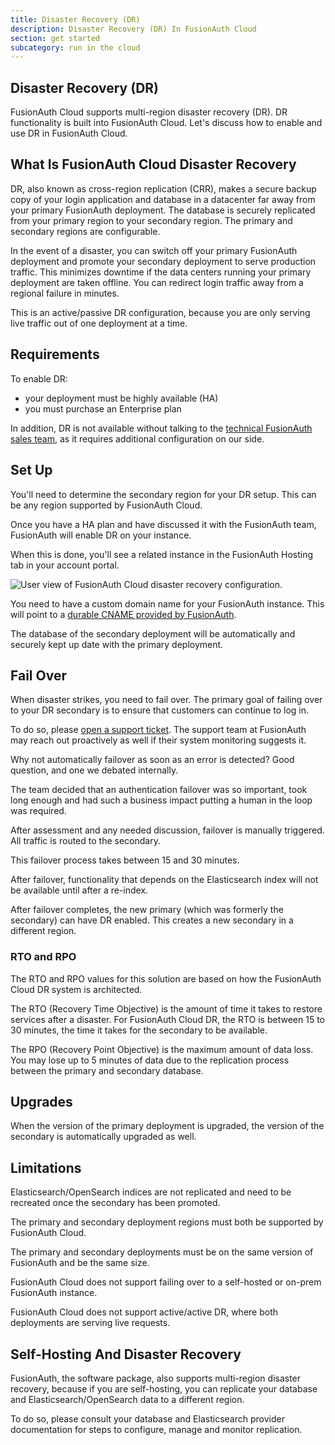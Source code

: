 ```yaml
---
title: Disaster Recovery (DR)
description: Disaster Recovery (DR) In FusionAuth Cloud
section: get started
subcategory: run in the cloud
---
```


<EnterprisePlanBlurb />

## Disaster Recovery (DR)

FusionAuth Cloud supports multi-region disaster recovery (DR). DR functionality is built into FusionAuth Cloud. Let's discuss how to enable and use DR in FusionAuth Cloud.

## What Is FusionAuth Cloud Disaster Recovery

DR, also known as cross-region replication (CRR), makes a secure backup copy of your login application and database in a datacenter far away from your primary FusionAuth deployment. The database is securely replicated from your primary region to your secondary region. The primary and secondary regions are configurable. 

In the event of a disaster, you can switch off your primary FusionAuth deployment and promote your secondary deployment to serve production traffic. This minimizes downtime if the data centers running your primary deployment are taken offline. You can redirect login traffic away from a regional failure in minutes.

This is an active/passive DR configuration, because you are only serving live traffic out of one deployment at a time.

## Requirements

To enable DR:

* your deployment must be highly available (HA)
* you must purchase an Enterprise plan

In addition, DR is not available without talking to the [technical FusionAuth sales team](/contact), as it requires additional configuration on our side.

## Set Up

You'll need to determine the secondary region for your DR setup. This can be any region supported by FusionAuth Cloud.

Once you have a HA plan and have discussed it with the FusionAuth team, FusionAuth will enable DR on your instance.

When this is done, you'll see a related instance in the FusionAuth <Breadcrumb>Hosting</Breadcrumb> tab in your account portal.

![User view of FusionAuth Cloud disaster recovery configuration.](/img/docs/get-started/run-in-the-cloud/disaster-recovery/example-dr-config.png)

You need to have a custom domain name for your FusionAuth instance. This will point to a [durable CNAME provided by FusionAuth](/docs/get-started/run-in-the-cloud/cloud#what-is-a-durable-fusionauth-cname).

The database of the secondary deployment will be automatically and securely kept up date with the primary deployment.

<PrimaryServing alt="When the primary deployment is serving traffic."/>

## Fail Over

When disaster strikes, you need to fail over. The primary goal of failing over to your DR secondary is to ensure that customers can continue to log in.

To do so, please [open a support ticket](https://account.fusionauth.io/account/support/). The support team at FusionAuth may reach out proactively as well if their system monitoring suggests it.

<Aside type="note">
Why not automatically failover as soon as an error is detected? Good question, and one we debated internally.

The team decided that an authentication failover was so important, took long enough and had such a business impact putting a human in the loop was required.
</Aside>

After assessment and any needed discussion, failover is manually triggered. All traffic is routed to the secondary.

<SecondaryServing alt="When the primary deployment has failed and the secondary deployment is serving traffic."/>

This failover process takes between 15 and 30 minutes.

After failover, functionality that depends on the Elasticsearch index will not be available until after a re-index. 

After failover completes, the new primary (which was formerly the secondary) can have DR enabled. This creates a new secondary in a different region.

### RTO and RPO

The RTO and RPO values for this solution are based on how the FusionAuth Cloud DR system is architected.

The RTO (Recovery Time Objective) is the amount of time it takes to restore services after a disaster. For FusionAuth Cloud DR, the RTO is between 15 to 30 minutes, the time it takes for the secondary to be available.

The RPO (Recovery Point Objective) is the maximum amount of data loss. You may lose up to 5 minutes of data due to the replication process between the primary and secondary database.

## Upgrades

When the version of the primary deployment is upgraded, the version of the secondary is automatically upgraded as well.

## Limitations

Elasticsearch/OpenSearch indices are not replicated and need to be recreated once the secondary has been promoted.

The primary and secondary deployment regions must both be supported by FusionAuth Cloud.

The primary and secondary deployments must be on the same version of FusionAuth and be the same size.

FusionAuth Cloud does not support failing over to a self-hosted or on-prem FusionAuth instance.

FusionAuth Cloud does not support active/active DR, where both deployments are serving live requests.

## Self-Hosting And Disaster Recovery

FusionAuth, the software package, also supports multi-region disaster recovery, because if you are self-hosting, you can replicate your database and Elasticsearch/OpenSearch data to a different region.

To do so, please consult your database and Elasticsearch provider documentation for steps to configure, manage and monitor replication.
